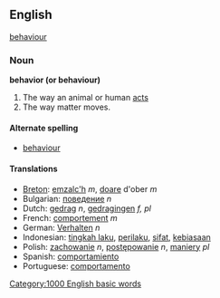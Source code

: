 ==English==

{{synch}} [[behaviour]]

=== Noun ===
'''behavior (or behaviour)'''

#The way an animal or human [[act]]s
#The way matter moves. 
====Alternate spelling====
* [[behaviour]]

==== Translations ====
*[[Breton]]: [[emzalc'h]] ''m'', [[doare]] d'ober ''m''
*Bulgarian: [[поведение]] ''n''
*Dutch: [[gedrag]] ''n'', [[gedragingen]] ''f, pl''
*French: [[comportement]] ''m''
*German: [[Verhalten]] ''n''
*Indonesian: [[tingkah laku]], [[perilaku]], [[sifat]], [[biasa|kebiasaan]]
*Polish: [[zachowanie]] ''n'', [[postępowanie]] ''n'', [[maniery]] ''pl''
*Spanish: [[comportamiento]]
*Portuguese: [[comportamento]]
[[Category:1000 English basic words]]